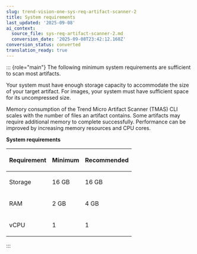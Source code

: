```yaml
---
slug: trend-vision-one-sys-req-artifact-scanner-2
title: System requirements
last_updated: '2025-09-08'
ai_context:
  source_file: sys-req-artifact-scanner-2.md
  conversion_date: '2025-09-08T23:42:12.168Z'
conversion_status: converted
translation_ready: true
---
```


::: {role="main"}
The following minimum system requirements are sufficient to scan most artifacts.

Your system must have enough storage capacity to accommodate the size of your target artifact. For images, your system must have sufficient space for its uncompressed size.

Memory consumption of the Trend Micro Artifact Scanner (TMAS) CLI scales with the number of files an artifact contains. Some artifacts may require additional memory to complete successfully. Performance can be improved by increasing memory resources and CPU cores.

**System requirements**

<table>
<thead style="text-align: left;">
<tr>
<th style="text-align: left;"><p>Requirement</p></th>
<th style="text-align: left;"><p>Minimum</p></th>
<th style="text-align: left;"><p>Recommended</p></th>
</tr>
</thead>
<tbody style="text-align: left;">
<tr>
<td style="text-align: left;"><p>Storage</p></td>
<td style="text-align: left;"><p>16 GB</p></td>
<td style="text-align: left;"><p>16 GB</p></td>
</tr>
<tr>
<td style="text-align: left;"><p>RAM</p></td>
<td style="text-align: left;"><p>2 GB</p></td>
<td style="text-align: left;"><p>4 GB</p></td>
</tr>
<tr>
<td style="text-align: left;"><p>vCPU</p></td>
<td style="text-align: left;"><p>1</p></td>
<td style="text-align: left;"><p>1</p></td>
</tr>
</tbody>
</table>
:::
